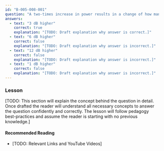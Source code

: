 ```yaml
---
id: "B-005-008-001"
question: "A two-times increase in power results in a change of how many dB?"
answers:
  - text: "3 dB higher"
    correct: true
    explanation: "[TODO: Draft explanation why answer is correct.]"
  - text: "6 dB higher"
    correct: false
    explanation: "[TODO: Draft explanation why answer is incorrect.]"
  - text: "12 dB higher"
    correct: false
    explanation: "[TODO: Draft explanation why answer is incorrect.]"
  - text: "1 dB higher"
    correct: false
    explanation: "[TODO: Draft explanation why answer is incorrect.]"
---
```


### Lesson

[TODO: This section will explain the concept behind the question in detail. Once drafted the reader will understand all necessary concepts to answer the question confidently and correctly. The lesson will follow pedagogy best-practices and assume the reader is starting with no previous knowledge.]

#### Recommended Reading

- [TODO: Relevant Links and YouTube Videos]
